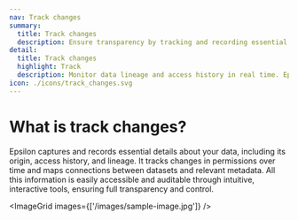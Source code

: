 ```yaml
---
nav: Track changes
summary: 
  title: Track changes
  description: Ensure transparency by tracking and recording essential details
detail:
  title: Track changes
  highlight: Track
  description: Monitor data lineage and access history in real time. Epsilon ensures transparency by tracking and recording essential details about your data. 
icon: ./icons/track_changes.svg
---
```


# What is track changes?
Epsilon captures and records essential details about your data, including its origin, access history, and lineage. It tracks changes in permissions over time and maps connections between datasets and relevant metadata. All this information is easily accessible and auditable through intuitive, interactive tools, ensuring full transparency and control.

<ImageGrid images={['/images/sample-image.jpg']} />